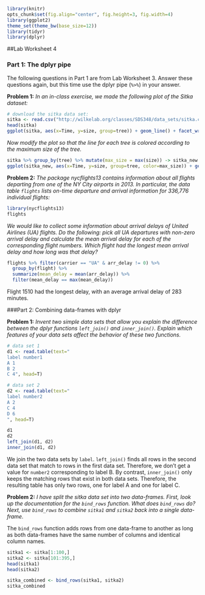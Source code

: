 ```r
library(knitr)
opts_chunk$set(fig.align="center", fig.height=3, fig.width=4)
library(ggplot2)
theme_set(theme_bw(base_size=12))
library(tidyr)
library(dplyr)
```
##Lab Worksheet 4

### Part 1: The dplyr pipe

The following questions in Part 1 are from Lab Worksheet 3. Answer these questions again, but this time use the dplyr pipe (`%>%`) in your answer.

**Problem 1:** *In an in-class exercise, we made the following plot of the Sitka dataset:*

```r
# download the sitka data set:
sitka <- read.csv("http://wilkelab.org/classes/SDS348/data_sets/sitka.csv")
head(sitka)
ggplot(sitka, aes(x=Time, y=size, group=tree)) + geom_line() + facet_wrap(~treat)
```

*Now modify the plot so that the line for each tree is colored according to the maximum size of the tree.* 
```r
sitka %>% group_by(tree) %>% mutate(max_size = max(size)) -> sitka_new
ggplot(sitka_new, aes(x=Time, y=size, group=tree, color=max_size)) + geom_line() + facet_wrap(~treat)
```

**Problem 2:** *The package nycflights13 contains information about all flights departing from one of the NY City airports in 2013. In particular, the data table `flights` lists on-time departure and arrival information for 336,776 individual flights:*
```r
library(nycflights13)
flights
```

*We would like to collect some information about arrival delays of United Airlines (UA) flights. Do the following: pick all UA departures with non-zero arrival delay and calculate the mean arrival delay for each of the corresponding flight numbers. Which flight had the longest mean arrival delay and how long was that delay?*

```r
flights %>% filter(carrier == "UA" & arr_delay != 0) %>% 
  group_by(flight) %>% 
  summarize(mean_delay = mean(arr_delay)) %>% 
  filter(mean_delay == max(mean_delay))
```

Flight 1510 had the longest delay, with an average arrival delay of 283 minutes.

###Part 2: Combining data-frames with dplyr

**Problem 1:** *Invent two simple data sets that allow you explain the difference between the dplyr functions `left_join()` and `inner_join()`. Explain which features of your data sets affect the behavior of these two functions.*
```r
# data set 1
d1 <- read.table(text="
label number1
A 1
B 2
C 4", head=T)

# data set 2
d2 <- read.table(text="
label number2
A 2
C 4
D 6
", head=T)

d1
d2
left_join(d1, d2)
inner_join(d1, d2)
```
We join the two data sets by `label`. `left_join()` finds all rows in the second data set that match to rows in the first data set. Therefore, we don't get a value for `number2` corresponding to label B. By contrast, `inner_join()` only keeps the matching rows that exist in both data sets. Therefore, the resulting table has only two rows, one for label A and one for label C.

**Problem 2:** *I have split the sitka data set into two data-frames. First, look up the documentation for the `bind_rows` function. What does `bind_rows` do? Next, use `bind_rows` to combine `sitka1` and `sitka2` back into a single data-frame.*

The `bind_rows` function adds rows from one data-frame to another as long as both data-frames have the same number of columns and identical column names.

```r
sitka1 <- sitka[1:100,]
sitka2 <- sitka[101:395,]
head(sitka1)
head(sitka2)

sitka_combined <- bind_rows(sitka1, sitka2)
sitka_combined
```